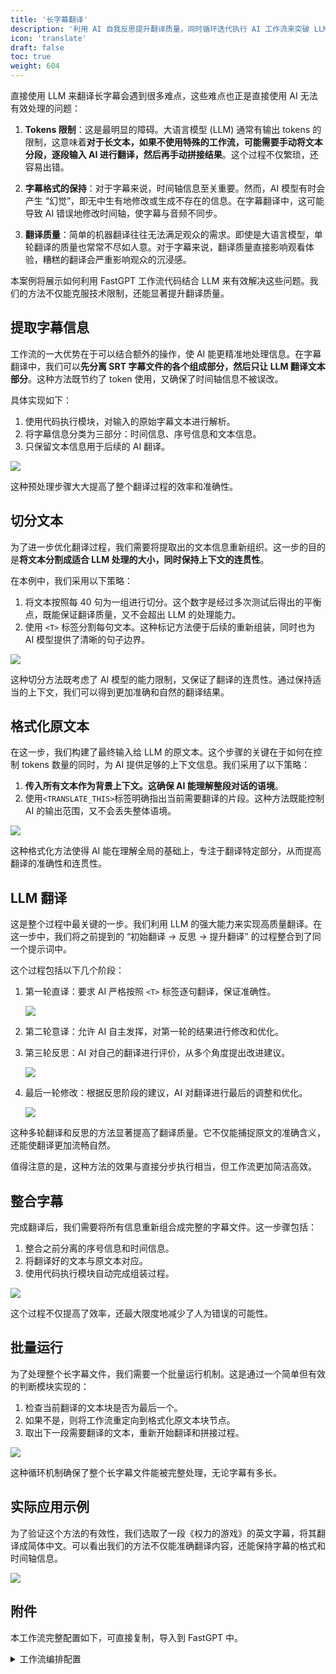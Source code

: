 ```yaml
---
title: '长字幕翻译'
description: '利用 AI 自我反思提升翻译质量，同时循环迭代执行 AI 工作流来突破 LLM tokens 限制，实现一个高效的长字幕翻译机器人。'
icon: 'translate'
draft: false
toc: true
weight: 604
---
```


直接使用 LLM 来翻译长字幕会遇到很多难点，这些难点也正是直接使用 AI 无法有效处理的问题：

1. **Tokens 限制**：这是最明显的障碍。大语言模型 (LLM) 通常有输出 tokens 的限制，这意味着**对于长文本，如果不使用特殊的工作流，可能需要手动将文本分段，逐段输入 AI 进行翻译，然后再手动拼接结果**。这个过程不仅繁琐，还容易出错。

2. **字幕格式的保持**：对于字幕来说，时间轴信息至关重要。然而，AI 模型有时会产生 “幻觉”，即无中生有地修改或生成不存在的信息。在字幕翻译中，这可能导致 AI 错误地修改时间轴，使字幕与音频不同步。

3. **翻译质量**：简单的机器翻译往往无法满足观众的需求。即使是大语言模型，单轮翻译的质量也常常不尽如人意。对于字幕来说，翻译质量直接影响观看体验，糟糕的翻译会严重影响观众的沉浸感。

本案例将展示如何利用 FastGPT 工作流代码结合 LLM 来有效解决这些问题。我们的方法不仅能克服技术限制，还能显著提升翻译质量。

## 提取字幕信息

工作流的一大优势在于可以结合额外的操作，使 AI 能更精准地处理信息。在字幕翻译中，我们可以**先分离 SRT 字幕文件的各个组成部分，然后只让 LLM 翻译文本部分**。这种方法既节约了 token 使用，又确保了时间轴信息不被误改。

具体实现如下：

1. 使用代码执行模块，对输入的原始字幕文本进行解析。
2. 将字幕信息分类为三部分：时间信息、序号信息和文本信息。
3. 只保留文本信息用于后续的 AI 翻译。

![](/imgs/extract-subtitle.png)

这种预处理步骤大大提高了整个翻译过程的效率和准确性。

## 切分文本

为了进一步优化翻译过程，我们需要将提取出的文本信息重新组织。这一步的目的是**将文本分割成适合 LLM 处理的大小，同时保持上下文的连贯性**。

在本例中，我们采用以下策略：

1. 将文本按照每 40 句为一组进行切分。这个数字是经过多次测试后得出的平衡点，既能保证翻译质量，又不会超出 LLM 的处理能力。
2. 使用 `<T>` 标签分割每句文本。这种标记方法便于后续的重新组装，同时也为 AI 模型提供了清晰的句子边界。

![](/imgs/cut-text.png)

这种切分方法既考虑了 AI 模型的能力限制，又保证了翻译的连贯性。通过保持适当的上下文，我们可以得到更加准确和自然的翻译结果。

## 格式化原文本

在这一步，我们构建了最终输入给 LLM 的原文本。这个步骤的关键在于如何在控制 tokens 数量的同时，为 AI 提供足够的上下文信息。我们采用了以下策略：

1. **传入所有文本作为背景上下文。这确保 AI 能理解整段对话的语境**。
2. 使用`<TRANSLATE_THIS>`标签明确指出当前需要翻译的片段。这种方法既能控制 AI 的输出范围，又不会丢失整体语境。

![](/imgs/format-original-text.png)

这种格式化方法使得 AI 能在理解全局的基础上，专注于翻译特定部分，从而提高翻译的准确性和连贯性。

## LLM 翻译

这是整个过程中最关键的一步。我们利用 LLM 的强大能力来实现高质量翻译。在这一步中，我们将之前提到的 “初始翻译 -> 反思 -> 提升翻译” 的过程整合到了同一个提示词中。

这个过程包括以下几个阶段：

1. 第一轮直译：要求 AI 严格按照 `<T>` 标签逐句翻译，保证准确性。

   ![](/imgs/ai-translate-1.png)

2. 第二轮意译：允许 AI 自主发挥，对第一轮的结果进行修改和优化。

3. 第三轮反思：AI 对自己的翻译进行评价，从多个角度提出改进建议。

   ![](/imgs/ai-translate-2.png)

4. 最后一轮修改：根据反思阶段的建议，AI 对翻译进行最后的调整和优化。

   ![](/imgs/ai-translate-3.png)

这种多轮翻译和反思的方法显著提高了翻译质量。它不仅能捕捉原文的准确含义，还能使翻译更加流畅自然。

值得注意的是，这种方法的效果与直接分步执行相当，但工作流更加简洁高效。

## 整合字幕

完成翻译后，我们需要将所有信息重新组合成完整的字幕文件。这一步骤包括：

1. 整合之前分离的序号信息和时间信息。
2. 将翻译好的文本与原文本对应。
3. 使用代码执行模块自动完成组装过程。

![](/imgs/combine-subtitle.png)

这个过程不仅提高了效率，还最大限度地减少了人为错误的可能性。

## 批量运行

为了处理整个长字幕文件，我们需要一个批量运行机制。这是通过一个简单但有效的判断模块实现的：

1. 检查当前翻译的文本块是否为最后一个。
2. 如果不是，则将工作流重定向到格式化原文本块节点。
3. 取出下一段需要翻译的文本，重新开始翻译和拼接过程。

![](/imgs/loop-execution.png)

这种循环机制确保了整个长字幕文件能被完整处理，无论字幕有多长。

## 实际应用示例

为了验证这个方法的有效性，我们选取了一段《权力的游戏》的英文字幕，将其翻译成简体中文。可以看出我们的方法不仅能准确翻译内容，还能保持字幕的格式和时间轴信息。

![](/imgs/gpt-translate-example.png)


## 附件

本工作流完整配置如下，可直接复制，导入到 FastGPT 中。
<details>
<summary>工作流编排配置</summary>

```json
{
  "nodes": [
    {
      "nodeId": "userGuide",
      "name": "系统配置",
      "intro": "可以配置应用的系统参数",
      "avatar": "core/workflow/template/systemConfig",
      "flowNodeType": "userGuide",
      "position": {
        "x": -1453.0815298642474,
        "y": 269.10239463914263
      },
      "version": "481",
      "inputs": [
        {
          "key": "welcomeText",
          "renderTypeList": [
            "hidden"
          ],
          "valueType": "string",
          "label": "core.app.Welcome Text",
          "value": ""
        },
        {
          "key": "variables",
          "renderTypeList": [
            "hidden"
          ],
          "valueType": "any",
          "label": "core.app.Chat Variable",
          "value": []
        },
        {
          "key": "questionGuide",
          "valueType": "boolean",
          "renderTypeList": [
            "hidden"
          ],
          "label": "core.app.Question Guide",
          "value": false
        },
        {
          "key": "tts",
          "renderTypeList": [
            "hidden"
          ],
          "valueType": "any",
          "label": "",
          "value": {
            "type": "web"
          }
        },
        {
          "key": "whisper",
          "renderTypeList": [
            "hidden"
          ],
          "valueType": "any",
          "label": "",
          "value": {
            "open": false,
            "autoSend": false,
            "autoTTSResponse": false
          }
        },
        {
          "key": "scheduleTrigger",
          "renderTypeList": [
            "hidden"
          ],
          "valueType": "any",
          "label": "",
          "value": null
        }
      ],
      "outputs": []
    },
    {
      "nodeId": "448745",
      "name": "流程开始",
      "intro": "",
      "avatar": "core/workflow/template/workflowStart",
      "flowNodeType": "workflowStart",
      "position": {
        "x": -1458.2511936623089,
        "y": 1218.2790943636066
      },
      "version": "481",
      "inputs": [
        {
          "key": "userChatInput",
          "renderTypeList": [
            "reference",
            "textarea"
          ],
          "valueType": "string",
          "label": "用户问题",
          "required": true,
          "toolDescription": "用户问题"
        }
      ],
      "outputs": [
        {
          "id": "userChatInput",
          "key": "userChatInput",
          "label": "core.module.input.label.user question",
          "type": "static",
          "valueType": "string"
        }
      ]
    },
    {
      "nodeId": "yjFO3YcM7KG2",
      "name": "LLM 翻译",
      "intro": "AI 大模型对话",
      "avatar": "core/workflow/template/aiChat",
      "flowNodeType": "chatNode",
      "showStatus": true,
      "position": {
        "x": 2569.420973631976,
        "y": 909.4127366971411
      },
      "version": "481",
      "inputs": [
        {
          "key": "model",
          "renderTypeList": [
            "settingLLMModel",
            "reference"
          ],
          "label": "core.module.input.label.aiModel",
          "valueType": "string",
          "selectedTypeIndex": 0,
          "value": "claude-3-5-sonnet-20240620"
        },
        {
          "key": "temperature",
          "renderTypeList": [
            "hidden"
          ],
          "label": "",
          "value": 3,
          "valueType": "number",
          "min": 0,
          "max": 10,
          "step": 1
        },
        {
          "key": "maxToken",
          "renderTypeList": [
            "hidden"
          ],
          "label": "",
          "value": 4000,
          "valueType": "number",
          "min": 100,
          "max": 4000,
          "step": 50
        },
        {
          "key": "isResponseAnswerText",
          "renderTypeList": [
            "hidden"
          ],
          "label": "",
          "value": false,
          "valueType": "boolean"
        },
        {
          "key": "quoteTemplate",
          "renderTypeList": [
            "hidden"
          ],
          "label": "",
          "valueType": "string"
        },
        {
          "key": "quotePrompt",
          "renderTypeList": [
            "hidden"
          ],
          "label": "",
          "valueType": "string"
        },
        {
          "key": "systemPrompt",
          "renderTypeList": [
            "textarea",
            "reference"
          ],
          "max": 3000,
          "valueType": "string",
          "label": "core.ai.Prompt",
          "description": "core.app.tip.chatNodeSystemPromptTip",
          "placeholder": "core.app.tip.chatNodeSystemPromptTip",
          "value": "# Role: 资深字幕翻译专家\n\n## Background:\n你是一位经验丰富的{{source_lang}}和{{target_lang}}字幕翻译专家,精通{{source_lang}}和{{target_lang}}互译,尤其擅长将{{source_lang}}字幕译成流畅易懂的{{target_lang}}字幕。你曾多次带领团队完成大型商业电影的字幕翻译项目,所翻译的字幕广受好评。\n\n## Attention:\n- 翻译过程中要始终坚持\"信、达、雅\"的原则,但\"达\"尤为重要\n- 翻译的字幕要符合{{target_lang}}的表达习惯,通俗易懂,连贯流畅\n- 避免使用过于文绉绉的表达和晦涩难懂的典故引用 \n- 诗词歌词等内容需按原文换行和节奏分行,不破坏原排列格式  \n- 翻译对象是字幕，请进入整段文本的语境中对需要翻译的文本段进行翻译\n- <T>是标识每一帧字幕的标签,请严格按照<T>对文本的分割逐帧翻译，每一帧字幕末尾不要加 \\n 回车标识，且第一帧字幕开头不需要加<T>标识\n\n## Constraints:\n- 必须严格遵循四轮翻译流程:直译、意译、反思、提升\n- 译文要忠实原文,准确无误,不能遗漏或曲解原意\n- 最终译文使用Markdown的代码块呈现,但是不用输出markdown这个单词\n- <T>是标识每一帧字幕的标签,请严格按照<T>对文本的分割逐帧翻译，每一帧字幕末尾不要加 \\n 回车标识，且第一帧字幕开头不需要加<T>标识\n\n## Goals:\n- 通过四轮翻译流程,将{{source_lang}}字幕译成高质量的{{target_lang}}字幕\n- 翻译的字幕要准确传达原字幕意思,语言表达力求浅显易懂,朗朗上口  \n\n## Workflow:\n1. 第一轮直译:严格按照<T>逐句翻译,不遗漏任何信息\n2. 第二轮意译:在直译的基础上用通俗流畅的{{target_lang}}意译原文,逐句翻译,保留<T>标识标签\n3. 第三轮反思:仔细审视译文,分点列出一份建设性的批评和有用的建议清单以改进翻译，对每一句话提出建议，从以下四个角度展开\n    (i) 准确性（纠正添加、误译、遗漏或未翻译的文本错误），\n    (ii) 流畅性（应用{{target_lang}}的语法、拼写和标点规则，并确保没有不必要的重复），\n    (iii) 风格（确保翻译反映源文本的风格并考虑其文化背景），\n    (iv) 术语（确保术语使用一致且反映源文本所在领域，注意确保使用{{target_lang}}中的等效习语）\n4. 第四轮提升:严格遵循第三轮提出的建议对翻译修改,定稿出一个简洁畅达、符合大众观影习惯的字幕译文,保留<T>标识标签\n\n## OutputFormat:\n- 每一轮前用【思考】说明该轮要点\n- 第一轮和第二轮翻译后用【翻译】呈现译文\n- 第三轮输出建议清单，分点列出，在每一点前用*xxx*标识这条建议对应的要点，如*风格*;建议前用【思考】说明该轮要点，建议后用【建议】呈现建议\n- 第四轮在\\`\\`\\`代码块中展示最终{{target_lang}}字幕文件内容，如\\`\\`\\`xxx\\`\\`\\`\n\n## Suggestions:\n- 直译时力求忠实原文,但注意控制每帧字幕的字数,必要时进行精简压缩\n- 意译时在准确表达原意的基础上,用最朴实无华的{{target_lang}}来表达\n- 反思环节重点关注译文是否符合{{target_lang}}表达习惯,是否通俗易懂,是否准确流畅,是否术语一致\n- 提升环节采用反思环节的建议对意译环节的翻译进行修改，适度采用一些口语化的表达、网络流行语等,增强字幕的亲和力\n- 注意<T>是很重要的标识标签，请确保标签能在正确位置输出"
        },
        {
          "key": "history",
          "renderTypeList": [
            "numberInput",
            "reference"
          ],
          "valueType": "chatHistory",
          "label": "core.module.input.label.chat history",
          "description": "最多携带多少轮对话记录",
          "required": true,
          "min": 0,
          "max": 50,
          "value": 6
        },
        {
          "key": "userChatInput",
          "renderTypeList": [
            "reference",
            "textarea"
          ],
          "valueType": "string",
          "label": "用户问题",
          "required": true,
          "toolDescription": "用户问题",
          "value": [
            "bxz97Vg4Omux",
            "system_text"
          ]
        },
        {
          "key": "quoteQA",
          "renderTypeList": [
            "settingDatasetQuotePrompt"
          ],
          "label": "",
          "debugLabel": "知识库引用",
          "description": "",
          "valueType": "datasetQuote"
        }
      ],
      "outputs": [
        {
          "id": "history",
          "key": "history",
          "required": true,
          "label": "core.module.output.label.New context",
          "description": "core.module.output.description.New context",
          "valueType": "chatHistory",
          "type": "static"
        },
        {
          "id": "answerText",
          "key": "answerText",
          "required": true,
          "label": "core.module.output.label.Ai response content",
          "description": "core.module.output.description.Ai response content",
          "valueType": "string",
          "type": "static"
        }
      ]
    },
    {
      "nodeId": "bxz97Vg4Omux",
      "name": "LLM 翻译提示词",
      "intro": "可对固定或传入的文本进行加工后输出，非字符串类型数据最终会转成字符串类型。",
      "avatar": "core/workflow/template/textConcat",
      "flowNodeType": "textEditor",
      "position": {
        "x": 1893.11421220213,
        "y": 1065.1299598362698
      },
      "version": "486",
      "inputs": [
        {
          "key": "system_addInputParam",
          "renderTypeList": [
            "addInputParam"
          ],
          "valueType": "dynamic",
          "label": "",
          "required": false,
          "description": "可以引用其他节点的输出，作为文本拼接的变量，通过 {{字段名}} 来引用变量",
          "customInputConfig": {
            "selectValueTypeList": [
              "string",
              "number",
              "boolean",
              "object",
              "arrayString",
              "arrayNumber",
              "arrayBoolean",
              "arrayObject",
              "any",
              "chatHistory",
              "datasetQuote",
              "dynamic",
              "selectApp",
              "selectDataset"
            ],
            "showDescription": false,
            "showDefaultValue": false
          }
        },
        {
          "key": "system_textareaInput",
          "renderTypeList": [
            "textarea"
          ],
          "valueType": "string",
          "required": true,
          "label": "拼接文本",
          "placeholder": "可通过 {{字段名}} 来引用变量",
          "value": "你的任务是将文本从{{source_lang}}翻译成{{target_lang}}\n\n源文本如下,由XML标签<SOURCE_TEXT>和</SOURCE_TEXT>分隔:\n\n<SOURCE_TEXT>\n\n{{tagged_text}}\n\n</SOURCE_TEXT>\n\n仅翻译源文本中由<TRANSLATE_THIS>和</TRANSLATE_THIS>分隔的部分,将其余的源文本作为上下文\n\n重申一下,你应该只翻译文本的这一部分,这里再次显示在<TRANSLATE_THIS>和</TRANSLATE_THIS>之间:\n\n<TRANSLATE_THIS>\n\n{{chunk_to_translate}}\n\n</TRANSLATE_THIS>"
        },
        {
          "renderTypeList": [
            "reference"
          ],
          "valueType": "string",
          "canEdit": true,
          "key": "tagged_text",
          "label": "tagged_text",
          "customInputConfig": {
            "selectValueTypeList": [
              "string",
              "number",
              "boolean",
              "object",
              "arrayString",
              "arrayNumber",
              "arrayBoolean",
              "arrayObject",
              "any",
              "chatHistory",
              "datasetQuote",
              "dynamic",
              "selectApp",
              "selectDataset"
            ],
            "showDescription": false,
            "showDefaultValue": false
          },
          "required": true,
          "value": [
            "quYZgsW32ApA",
            "xhXu6sdEWBnF"
          ]
        },
        {
          "renderTypeList": [
            "reference"
          ],
          "valueType": "string",
          "canEdit": true,
          "key": "chunk_to_translate",
          "label": "chunk_to_translate",
          "customInputConfig": {
            "selectValueTypeList": [
              "string",
              "number",
              "boolean",
              "object",
              "arrayString",
              "arrayNumber",
              "arrayBoolean",
              "arrayObject",
              "any",
              "chatHistory",
              "datasetQuote",
              "dynamic",
              "selectApp",
              "selectDataset"
            ],
            "showDescription": false,
            "showDefaultValue": false
          },
          "required": true,
          "value": [
            "quYZgsW32ApA",
            "eCp73lztAEGK"
          ]
        }
      ],
      "outputs": [
        {
          "id": "system_text",
          "key": "system_text",
          "label": "拼接结果",
          "type": "static",
          "valueType": "string"
        }
      ]
    },
    {
      "nodeId": "w4heEpNflz59",
      "name": "判断是否执行结束",
      "intro": "根据一定的条件，执行不同的分支。",
      "avatar": "core/workflow/template/ifelse",
      "flowNodeType": "ifElseNode",
      "showStatus": true,
      "position": {
        "x": 5625.495682697096,
        "y": 1199.9313115831496
      },
      "version": "481",
      "inputs": [
        {
          "key": "ifElseList",
          "renderTypeList": [
            "hidden"
          ],
          "valueType": "any",
          "label": "",
          "value": [
            {
              "condition": "AND",
              "list": [
                {
                  "variable": [
                    "a2lqxASWi1vb",
                    "nmBmGaARbKkl"
                  ],
                  "condition": "equalTo",
                  "value": "true"
                }
              ]
            }
          ]
        }
      ],
      "outputs": [
        {
          "id": "ifElseResult",
          "key": "ifElseResult",
          "label": "判断结果",
          "valueType": "string",
          "type": "static"
        }
      ]
    },
    {
      "nodeId": "a2lqxASWi1vb",
      "name": "判断是否执行结束",
      "intro": "执行一段简单的脚本代码，通常用于进行复杂的数据处理。",
      "avatar": "core/workflow/template/codeRun",
      "flowNodeType": "code",
      "showStatus": true,
      "position": {
        "x": 5099.256084679105,
        "y": 1102.1518590433243
      },
      "version": "482",
      "inputs": [
        {
          "key": "system_addInputParam",
          "renderTypeList": [
            "addInputParam"
          ],
          "valueType": "dynamic",
          "label": "",
          "required": false,
          "description": "这些变量会作为代码的运行的输入参数",
          "customInputConfig": {
            "selectValueTypeList": [
              "string",
              "number",
              "boolean",
              "object",
              "arrayString",
              "arrayNumber",
              "arrayBoolean",
              "arrayObject",
              "any",
              "chatHistory",
              "datasetQuote",
              "dynamic",
              "selectApp",
              "selectDataset"
            ],
            "showDescription": false,
            "showDefaultValue": true
          }
        },
        {
          "key": "codeType",
          "renderTypeList": [
            "hidden"
          ],
          "label": "",
          "value": "js"
        },
        {
          "key": "code",
          "renderTypeList": [
            "custom"
          ],
          "label": "",
          "value": "function main({chunks, currentChunk}){\n    const findIndex = chunks.findIndex((item) => item === currentChunk)\n\n    return {\n        isEnd: chunks.length-1 === findIndex,\n        i: findIndex + 1,\n    }\n}"
        },
        {
          "renderTypeList": [
            "reference"
          ],
          "valueType": "arrayString",
          "canEdit": true,
          "key": "chunks",
          "label": "chunks",
          "customInputConfig": {
            "selectValueTypeList": [
              "string",
              "number",
              "boolean",
              "object",
              "arrayString",
              "arrayNumber",
              "arrayBoolean",
              "arrayObject",
              "any",
              "chatHistory",
              "datasetQuote",
              "dynamic",
              "selectApp",
              "selectDataset"
            ],
            "showDescription": false,
            "showDefaultValue": true
          },
          "required": true,
          "value": [
            "y3WEYOQ09CGC",
            "qLUQfhG0ILRX"
          ]
        },
        {
          "renderTypeList": [
            "reference"
          ],
          "valueType": "string",
          "canEdit": true,
          "key": "currentChunk",
          "label": "currentChunk",
          "customInputConfig": {
            "selectValueTypeList": [
              "string",
              "number",
              "boolean",
              "object",
              "arrayString",
              "arrayNumber",
              "arrayBoolean",
              "arrayObject",
              "any",
              "chatHistory",
              "datasetQuote",
              "dynamic",
              "selectApp",
              "selectDataset"
            ],
            "showDescription": false,
            "showDefaultValue": true
          },
          "required": true,
          "value": [
            "quYZgsW32ApA",
            "eCp73lztAEGK"
          ]
        }
      ],
      "outputs": [
        {
          "id": "system_rawResponse",
          "key": "system_rawResponse",
          "label": "完整响应数据",
          "valueType": "object",
          "type": "static"
        },
        {
          "id": "error",
          "key": "error",
          "label": "运行错误",
          "description": "代码运行错误信息，成功时返回空",
          "valueType": "object",
          "type": "static"
        },
        {
          "id": "system_addOutputParam",
          "key": "system_addOutputParam",
          "type": "dynamic",
          "valueType": "dynamic",
          "label": "",
          "customFieldConfig": {
            "selectValueTypeList": [
              "string",
              "number",
              "boolean",
              "object",
              "arrayString",
              "arrayNumber",
              "arrayBoolean",
              "arrayObject",
              "any",
              "chatHistory",
              "datasetQuote",
              "dynamic",
              "selectApp",
              "selectDataset"
            ],
            "showDescription": false,
            "showDefaultValue": false
          },
          "description": "将代码中 return 的对象作为输出，传递给后续的节点。变量名需要对应 return 的 key"
        },
        {
          "id": "nmBmGaARbKkl",
          "valueType": "boolean",
          "type": "dynamic",
          "key": "isEnd",
          "label": "isEnd"
        },
        {
          "id": "nqB98uKpq6Ig",
          "valueType": "number",
          "type": "dynamic",
          "key": "i",
          "label": "i"
        }
      ]
    },
    {
      "nodeId": "quYZgsW32ApA",
      "name": "格式化源文本块",
      "intro": "执行一段简单的脚本代码，通常用于进行复杂的数据处理。",
      "avatar": "core/workflow/template/codeRun",
      "flowNodeType": "code",
      "showStatus": true,
      "position": {
        "x": 1251.2839737092052,
        "y": 991.619268503857
      },
      "version": "482",
      "inputs": [
        {
          "key": "system_addInputParam",
          "renderTypeList": [
            "addInputParam"
          ],
          "valueType": "dynamic",
          "label": "",
          "required": false,
          "description": "这些变量会作为代码的运行的输入参数",
          "customInputConfig": {
            "selectValueTypeList": [
              "string",
              "number",
              "boolean",
              "object",
              "arrayString",
              "arrayNumber",
              "arrayBoolean",
              "arrayObject",
              "any",
              "chatHistory",
              "datasetQuote",
              "dynamic",
              "selectApp",
              "selectDataset"
            ],
            "showDescription": false,
            "showDefaultValue": true
          }
        },
        {
          "key": "codeType",
          "renderTypeList": [
            "hidden"
          ],
          "label": "",
          "value": "js"
        },
        {
          "key": "code",
          "renderTypeList": [
            "custom"
          ],
          "label": "",
          "value": "function main({source_text_chunks, i=0}){\n    let before = source_text_chunks.slice(0, i).join(\"\");\n    let current = \" <TRANSLATE_THIS>\" + source_text_chunks[i] + \"</TRANSLATE_THIS>\";\n    let after = source_text_chunks.slice(i + 1).join(\"\");\n    let tagged_text = before + current + after;\n\n    return {\n        tagged_text,\n        chunk_to_translate: source_text_chunks[i],\n    }\n}"
        },
        {
          "renderTypeList": [
            "reference"
          ],
          "valueType": "number",
          "canEdit": true,
          "key": "i",
          "label": "i",
          "customInputConfig": {
            "selectValueTypeList": [
              "string",
              "number",
              "boolean",
              "object",
              "arrayString",
              "arrayNumber",
              "arrayBoolean",
              "arrayObject",
              "any",
              "chatHistory",
              "datasetQuote",
              "dynamic",
              "selectApp",
              "selectDataset"
            ],
            "showDescription": false,
            "showDefaultValue": true
          },
          "required": true,
          "value": [
            "a2lqxASWi1vb",
            "nqB98uKpq6Ig"
          ]
        },
        {
          "renderTypeList": [
            "reference"
          ],
          "valueType": "arrayString",
          "canEdit": true,
          "key": "source_text_chunks",
          "label": "source_text_chunks",
          "customInputConfig": {
            "selectValueTypeList": [
              "string",
              "number",
              "boolean",
              "object",
              "arrayString",
              "arrayNumber",
              "arrayBoolean",
              "arrayObject",
              "any",
              "chatHistory",
              "datasetQuote",
              "dynamic",
              "selectApp",
              "selectDataset"
            ],
            "showDescription": false,
            "showDefaultValue": true
          },
          "required": true,
          "value": [
            "y3WEYOQ09CGC",
            "qLUQfhG0ILRX"
          ]
        }
      ],
      "outputs": [
        {
          "id": "system_rawResponse",
          "key": "system_rawResponse",
          "label": "完整响应数据",
          "valueType": "object",
          "type": "static"
        },
        {
          "id": "error",
          "key": "error",
          "label": "运行错误",
          "description": "代码运行错误信息，成功时返回空",
          "valueType": "object",
          "type": "static"
        },
        {
          "id": "system_addOutputParam",
          "key": "system_addOutputParam",
          "type": "dynamic",
          "valueType": "dynamic",
          "label": "",
          "customFieldConfig": {
            "selectValueTypeList": [
              "string",
              "number",
              "boolean",
              "object",
              "arrayString",
              "arrayNumber",
              "arrayBoolean",
              "arrayObject",
              "any",
              "chatHistory",
              "datasetQuote",
              "dynamic",
              "selectApp",
              "selectDataset"
            ],
            "showDescription": false,
            "showDefaultValue": false
          },
          "description": "将代码中 return 的对象作为输出，传递给后续的节点。变量名需要对应 return 的 key"
        },
        {
          "id": "xhXu6sdEWBnF",
          "valueType": "string",
          "type": "dynamic",
          "key": "tagged_text",
          "label": "tagged_text"
        },
        {
          "id": "eCp73lztAEGK",
          "valueType": "string",
          "type": "dynamic",
          "key": "chunk_to_translate",
          "label": "chunk_to_translate"
        }
      ]
    },
    {
      "nodeId": "izsNX8FXGD1t",
      "name": "指定回复",
      "intro": "该模块可以直接回复一段指定的内容。常用于引导、提示。非字符串内容传入时，会转成字符串进行输出。",
      "avatar": "core/workflow/template/reply",
      "flowNodeType": "answerNode",
      "position": {
        "x": 6399.439691374053,
        "y": 1204.4024103331792
      },
      "version": "481",
      "inputs": [
        {
          "key": "text",
          "renderTypeList": [
            "textarea",
            "reference"
          ],
          "valueType": "any",
          "required": true,
          "label": "core.module.input.label.Response content",
          "description": "core.module.input.description.Response content",
          "placeholder": "core.module.input.description.Response content",
          "value": "\n\n*** 字幕反思翻译完成！***"
        }
      ],
      "outputs": []
    },
    {
      "nodeId": "vlNHndpNuFXB",
      "name": "取出 LLM 翻译第四轮文本",
      "intro": "执行一段简单的脚本代码，通常用于进行复杂的数据处理。",
      "avatar": "core/workflow/template/codeRun",
      "flowNodeType": "code",
      "showStatus": true,
      "position": {
        "x": 3284.6375352131763,
        "y": 950.1100995985583
      },
      "version": "482",
      "inputs": [
        {
          "key": "system_addInputParam",
          "renderTypeList": [
            "addInputParam"
          ],
          "valueType": "dynamic",
          "label": "",
          "required": false,
          "description": "这些变量会作为代码的运行的输入参数",
          "editField": {
            "key": true,
            "valueType": true
          },
          "customInputConfig": {
            "selectValueTypeList": [
              "string",
              "number",
              "boolean",
              "object",
              "arrayString",
              "arrayNumber",
              "arrayBoolean",
              "arrayObject",
              "any",
              "chatHistory",
              "datasetQuote",
              "dynamic",
              "selectApp",
              "selectDataset"
            ],
            "showDescription": false,
            "showDefaultValue": true
          }
        },
        {
          "key": "codeType",
          "renderTypeList": [
            "hidden"
          ],
          "label": "",
          "value": "js"
        },
        {
          "key": "code",
          "renderTypeList": [
            "custom"
          ],
          "label": "",
          "value": "function main({data1}){\n    const result = data1.split(\"```\").filter(item => !!item.trim())\n\n    if(result[result.length-1]) {\n        return {\n            result: result[result.length-1].trim() \n        }\n    }\n\n    return {\n        result: '未截取到翻译内容'\n    }\n}"
        },
        {
          "key": "data1",
          "valueType": "string",
          "label": "data1",
          "renderTypeList": [
            "reference"
          ],
          "description": "",
          "canEdit": true,
          "editField": {
            "key": true,
            "valueType": true
          },
          "value": [
            "yjFO3YcM7KG2",
            "answerText"
          ],
          "customInputConfig": {
            "selectValueTypeList": [
              "string",
              "number",
              "boolean",
              "object",
              "arrayString",
              "arrayNumber",
              "arrayBoolean",
              "arrayObject",
              "any",
              "chatHistory",
              "datasetQuote",
              "dynamic",
              "selectApp",
              "selectDataset"
            ],
            "showDescription": false,
            "showDefaultValue": true
          }
        }
      ],
      "outputs": [
        {
          "id": "system_rawResponse",
          "key": "system_rawResponse",
          "label": "完整响应数据",
          "valueType": "object",
          "type": "static"
        },
        {
          "id": "error",
          "key": "error",
          "label": "运行错误",
          "description": "代码运行错误信息，成功时返回空",
          "valueType": "object",
          "type": "static"
        },
        {
          "id": "system_addOutputParam",
          "key": "system_addOutputParam",
          "type": "dynamic",
          "valueType": "dynamic",
          "label": "",
          "customFieldConfig": {
            "selectValueTypeList": [
              "string",
              "number",
              "boolean",
              "object",
              "arrayString",
              "arrayNumber",
              "arrayBoolean",
              "arrayObject",
              "any",
              "chatHistory",
              "datasetQuote",
              "dynamic",
              "selectApp",
              "selectDataset"
            ],
            "showDescription": false,
            "showDefaultValue": false
          },
          "description": "将代码中 return 的对象作为输出，传递给后续的节点。变量名需要对应 return 的 key"
        },
        {
          "id": "qLUQfhG0ILRX",
          "type": "dynamic",
          "key": "result",
          "valueType": "string",
          "label": "result"
        },
        {
          "id": "gR0mkQpJ4Og8",
          "type": "dynamic",
          "key": "data2",
          "valueType": "string",
          "label": "data2"
        }
      ]
    },
    {
      "nodeId": "qlt9KJbbS9yJ",
      "name": "判断源语言和目标语言是否相同",
      "intro": "根据一定的条件，执行不同的分支。",
      "avatar": "core/workflow/template/ifelse",
      "flowNodeType": "ifElseNode",
      "showStatus": true,
      "position": {
        "x": -648.2730659546055,
        "y": 1295.3336516652123
      },
      "version": "481",
      "inputs": [
        {
          "key": "ifElseList",
          "renderTypeList": [
            "hidden"
          ],
          "valueType": "any",
          "label": "",
          "value": [
            {
              "condition": "AND",
              "list": [
                {
                  "variable": [
                    "frjbsrlnJJsR",
                    "qLUQfhG0ILRX"
                  ],
                  "condition": "equalTo",
                  "value": "false"
                }
              ]
            }
          ]
        }
      ],
      "outputs": [
        {
          "id": "ifElseResult",
          "key": "ifElseResult",
          "label": "判断结果",
          "valueType": "string",
          "type": "static"
        }
      ]
    },
    {
      "nodeId": "frjbsrlnJJsR",
      "name": "判断源语言和目标语言是否相同",
      "intro": "执行一段简单的脚本代码，通常用于进行复杂的数据处理。",
      "avatar": "core/workflow/template/codeRun",
      "flowNodeType": "code",
      "showStatus": true,
      "position": {
        "x": -1142.9562352499165,
        "y": 1031.4486788585432
      },
      "version": "482",
      "inputs": [
        {
          "key": "system_addInputParam",
          "renderTypeList": [
            "addInputParam"
          ],
          "valueType": "dynamic",
          "label": "",
          "required": false,
          "description": "这些变量会作为代码的运行的输入参数",
          "customInputConfig": {
            "selectValueTypeList": [
              "string",
              "number",
              "boolean",
              "object",
              "arrayString",
              "arrayNumber",
              "arrayBoolean",
              "arrayObject",
              "any",
              "chatHistory",
              "datasetQuote",
              "dynamic",
              "selectApp",
              "selectDataset"
            ],
            "showDescription": false,
            "showDefaultValue": true
          }
        },
        {
          "key": "codeType",
          "renderTypeList": [
            "hidden"
          ],
          "label": "",
          "value": "js"
        },
        {
          "key": "code",
          "renderTypeList": [
            "custom"
          ],
          "label": "",
          "value": "function main({source_lang, target_lang}){\n    \n    return {\n        result: source_lang === target_lang\n    }\n}"
        },
        {
          "renderTypeList": [
            "reference"
          ],
          "valueType": "string",
          "canEdit": true,
          "key": "source_lang",
          "label": "source_lang",
          "customInputConfig": {
            "selectValueTypeList": [
              "string",
              "number",
              "boolean",
              "object",
              "arrayString",
              "arrayNumber",
              "arrayBoolean",
              "arrayObject",
              "any",
              "chatHistory",
              "datasetQuote",
              "dynamic",
              "selectApp",
              "selectDataset"
            ],
            "showDescription": false,
            "showDefaultValue": true
          },
          "required": true,
          "value": [
            "VARIABLE_NODE_ID",
            "source_lang"
          ]
        },
        {
          "renderTypeList": [
            "reference"
          ],
          "valueType": "string",
          "canEdit": true,
          "key": "target_lang",
          "label": "target_lang",
          "customInputConfig": {
            "selectValueTypeList": [
              "string",
              "number",
              "boolean",
              "object",
              "arrayString",
              "arrayNumber",
              "arrayBoolean",
              "arrayObject",
              "any",
              "chatHistory",
              "datasetQuote",
              "dynamic",
              "selectApp",
              "selectDataset"
            ],
            "showDescription": false,
            "showDefaultValue": true
          },
          "required": true,
          "value": [
            "VARIABLE_NODE_ID",
            "target_lang"
          ]
        }
      ],
      "outputs": [
        {
          "id": "system_rawResponse",
          "key": "system_rawResponse",
          "label": "完整响应数据",
          "valueType": "object",
          "type": "static"
        },
        {
          "id": "error",
          "key": "error",
          "label": "运行错误",
          "description": "代码运行错误信息，成功时返回空",
          "valueType": "object",
          "type": "static"
        },
        {
          "id": "system_addOutputParam",
          "key": "system_addOutputParam",
          "type": "dynamic",
          "valueType": "dynamic",
          "label": "",
          "customFieldConfig": {
            "selectValueTypeList": [
              "string",
              "number",
              "boolean",
              "object",
              "arrayString",
              "arrayNumber",
              "arrayBoolean",
              "arrayObject",
              "any",
              "chatHistory",
              "datasetQuote",
              "dynamic",
              "selectApp",
              "selectDataset"
            ],
            "showDescription": false,
            "showDefaultValue": false
          },
          "description": "将代码中 return 的对象作为输出，传递给后续的节点。变量名需要对应 return 的 key"
        },
        {
          "id": "qLUQfhG0ILRX",
          "type": "dynamic",
          "key": "result",
          "valueType": "boolean",
          "label": "result"
        }
      ]
    },
    {
      "nodeId": "dFxrGZS3Wmnz",
      "name": "提示源语言与目标语言相同",
      "intro": "该模块可以直接回复一段指定的内容。常用于引导、提示。非字符串内容传入时，会转成字符串进行输出。",
      "avatar": "core/workflow/template/reply",
      "flowNodeType": "answerNode",
      "position": {
        "x": -554.7555863373991,
        "y": 1727.175384457058
      },
      "version": "481",
      "inputs": [
        {
          "key": "text",
          "renderTypeList": [
            "textarea",
            "reference"
          ],
          "valueType": "any",
          "required": true,
          "label": "core.module.input.label.Response content",
          "description": "core.module.input.description.Response content",
          "placeholder": "core.module.input.description.Response content",
          "selectedTypeIndex": 0,
          "value": "{{source_lang}} 无需再次翻译为 {{target_lang}} ~"
        }
      ],
      "outputs": []
    },
    {
      "nodeId": "tqzmK5oPR9BA",
      "name": "输出翻译",
      "intro": "该模块可以直接回复一段指定的内容。常用于引导、提示。非字符串内容传入时，会转成字符串进行输出。",
      "avatar": "core/workflow/template/reply",
      "flowNodeType": "answerNode",
      "position": {
        "x": 4378.294585712487,
        "y": 1268.975092230105
      },
      "version": "481",
      "inputs": [
        {
          "key": "text",
          "renderTypeList": [
            "textarea",
            "reference"
          ],
          "valueType": "any",
          "required": true,
          "label": "core.module.input.label.Response content",
          "description": "core.module.input.description.Response content",
          "placeholder": "core.module.input.description.Response content",
          "selectedTypeIndex": 1,
          "value": [
            "ppPP6o7YYSTJ",
            "dYalXmYJ60bj"
          ]
        }
      ],
      "outputs": []
    },
    {
      "nodeId": "kbr342XlxSZR",
      "name": "提取字幕信息",
      "intro": "执行一段简单的脚本代码，通常用于进行复杂的数据处理。",
      "avatar": "core/workflow/template/codeRun",
      "flowNodeType": "code",
      "showStatus": true,
      "position": {
        "x": 185.35869756392378,
        "y": 1004.6884026918935
      },
      "version": "482",
      "inputs": [
        {
          "key": "system_addInputParam",
          "renderTypeList": [
            "addInputParam"
          ],
          "valueType": "dynamic",
          "label": "",
          "required": false,
          "description": "这些变量会作为代码的运行的输入参数",
          "customInputConfig": {
            "selectValueTypeList": [
              "string",
              "number",
              "boolean",
              "object",
              "arrayString",
              "arrayNumber",
              "arrayBoolean",
              "arrayObject",
              "any",
              "chatHistory",
              "datasetQuote",
              "dynamic",
              "selectApp",
              "selectDataset"
            ],
            "showDescription": false,
            "showDefaultValue": true
          }
        },
        {
          "key": "codeType",
          "renderTypeList": [
            "hidden"
          ],
          "label": "",
          "value": "js"
        },
        {
          "key": "code",
          "renderTypeList": [
            "custom"
          ],
          "label": "",
          "value": "function main({text}){\n  const lines = text.split('\\n');\n  const timePattern = /\\d{2}:\\d{2}:\\d{2},\\d{3} --> \\d{2}:\\d{2}:\\d{2},\\d{3}/;\n  const numberInfo = [];\n  const timeInfo = [];\n  const textInfo = [];\n  let currentText = [];\n\n  // 提取序号、时间戳和文本信息\n  lines.forEach(line => {\n    if (/^\\d+$/.test(line.trim())) {\n      numberInfo.push(line.trim());\n    } else if (timePattern.test(line)) {\n      timeInfo.push(line);\n      if (currentText.length > 0) {\n        textInfo.push(currentText.join(' '));\n        currentText = [];\n      }\n    } else if (line.trim() === '') {\n      // Skip empty lines\n    } else {\n      currentText.push(line.trim());\n    }\n  });\n\n  if (currentText.length > 0) {\n    textInfo.push(currentText.join(' '));\n  }\n\n  return { numberInfo, timeInfo, textInfo };\n}"
        },
        {
          "renderTypeList": [
            "reference"
          ],
          "valueType": "string",
          "canEdit": true,
          "key": "text",
          "label": "text",
          "customInputConfig": {
            "selectValueTypeList": [
              "string",
              "number",
              "boolean",
              "object",
              "arrayString",
              "arrayNumber",
              "arrayBoolean",
              "arrayObject",
              "any",
              "chatHistory",
              "datasetQuote",
              "dynamic",
              "selectApp",
              "selectDataset"
            ],
            "showDescription": false,
            "showDefaultValue": true
          },
          "required": true,
          "value": [
            "448745",
            "userChatInput"
          ]
        }
      ],
      "outputs": [
        {
          "id": "system_rawResponse",
          "key": "system_rawResponse",
          "label": "完整响应数据",
          "valueType": "object",
          "type": "static"
        },
        {
          "id": "error",
          "key": "error",
          "label": "运行错误",
          "description": "代码运行错误信息，成功时返回空",
          "valueType": "object",
          "type": "static"
        },
        {
          "id": "system_addOutputParam",
          "key": "system_addOutputParam",
          "type": "dynamic",
          "valueType": "dynamic",
          "label": "",
          "customFieldConfig": {
            "selectValueTypeList": [
              "string",
              "number",
              "boolean",
              "object",
              "arrayString",
              "arrayNumber",
              "arrayBoolean",
              "arrayObject",
              "any",
              "chatHistory",
              "datasetQuote",
              "dynamic",
              "selectApp",
              "selectDataset"
            ],
            "showDescription": false,
            "showDefaultValue": false
          },
          "description": "将代码中 return 的对象作为输出，传递给后续的节点。变量名需要对应 return 的 key"
        },
        {
          "id": "h3qVuGhV9HNm",
          "valueType": "arrayString",
          "type": "dynamic",
          "key": "timeInfo",
          "label": "timeInfo"
        },
        {
          "id": "zGYRMNA9xGuI",
          "valueType": "arrayString",
          "type": "dynamic",
          "key": "textInfo",
          "label": "textInfo"
        },
        {
          "id": "dhzTt6Riz8Dp",
          "valueType": "arrayString",
          "type": "dynamic",
          "key": "numberInfo",
          "label": "numberInfo"
        }
      ]
    },
    {
      "nodeId": "ppPP6o7YYSTJ",
      "name": "格式化字幕文件",
      "intro": "执行一段简单的脚本代码，通常用于进行复杂的数据处理。",
      "avatar": "core/workflow/template/codeRun",
      "flowNodeType": "code",
      "showStatus": true,
      "position": {
        "x": 3825.553384884565,
        "y": 956.4575651844932
      },
      "version": "482",
      "inputs": [
        {
          "key": "system_addInputParam",
          "renderTypeList": [
            "addInputParam"
          ],
          "valueType": "dynamic",
          "label": "",
          "required": false,
          "description": "这些变量会作为代码的运行的输入参数",
          "customInputConfig": {
            "selectValueTypeList": [
              "string",
              "number",
              "boolean",
              "object",
              "arrayString",
              "arrayNumber",
              "arrayBoolean",
              "arrayObject",
              "any",
              "chatHistory",
              "datasetQuote",
              "dynamic",
              "selectApp",
              "selectDataset"
            ],
            "showDescription": false,
            "showDefaultValue": true
          }
        },
        {
          "key": "codeType",
          "renderTypeList": [
            "hidden"
          ],
          "label": "",
          "value": "js"
        },
        {
          "key": "code",
          "renderTypeList": [
            "custom"
          ],
          "label": "",
          "value": "function main({combinedText, transedText, timeInfo, currentIndex=0,numberInfo}){\n  const textLines = combinedText.split('<T>');\n  const resultLines = transedText.split('<T>');\n  const combinedLines = [];\n\n  resultLines.forEach((line, index) => {\n    combinedLines.push(numberInfo[currentIndex+index]);\n    combinedLines.push(timeInfo[currentIndex+index]);\n    combinedLines.push(line)\n    combinedLines.push(textLines[index]);\n    combinedLines.push('');\n  });\n\n  const srtContent = combinedLines.join('\\n');\n  \n\n    return {\n        srtContent,\n        currentIndex: currentIndex+textLines.length\n    }\n}"
        },
        {
          "renderTypeList": [
            "reference"
          ],
          "valueType": "string",
          "canEdit": true,
          "key": "combinedText",
          "label": "combinedText",
          "customInputConfig": {
            "selectValueTypeList": [
              "string",
              "number",
              "boolean",
              "object",
              "arrayString",
              "arrayNumber",
              "arrayBoolean",
              "arrayObject",
              "any",
              "chatHistory",
              "datasetQuote",
              "dynamic",
              "selectApp",
              "selectDataset"
            ],
            "showDescription": false,
            "showDefaultValue": true
          },
          "required": true,
          "value": [
            "quYZgsW32ApA",
            "eCp73lztAEGK"
          ]
        },
        {
          "renderTypeList": [
            "reference"
          ],
          "valueType": "string",
          "canEdit": true,
          "key": "transedText",
          "label": "transedText",
          "customInputConfig": {
            "selectValueTypeList": [
              "string",
              "number",
              "boolean",
              "object",
              "arrayString",
              "arrayNumber",
              "arrayBoolean",
              "arrayObject",
              "any",
              "chatHistory",
              "datasetQuote",
              "dynamic",
              "selectApp",
              "selectDataset"
            ],
            "showDescription": false,
            "showDefaultValue": true
          },
          "required": true,
          "value": [
            "vlNHndpNuFXB",
            "qLUQfhG0ILRX"
          ]
        },
        {
          "renderTypeList": [
            "reference"
          ],
          "valueType": "arrayString",
          "canEdit": true,
          "key": "timeInfo",
          "label": "timeInfo",
          "customInputConfig": {
            "selectValueTypeList": [
              "string",
              "number",
              "boolean",
              "object",
              "arrayString",
              "arrayNumber",
              "arrayBoolean",
              "arrayObject",
              "any",
              "chatHistory",
              "datasetQuote",
              "dynamic",
              "selectApp",
              "selectDataset"
            ],
            "showDescription": false,
            "showDefaultValue": true
          },
          "required": true,
          "value": [
            "kbr342XlxSZR",
            "h3qVuGhV9HNm"
          ]
        },
        {
          "renderTypeList": [
            "reference"
          ],
          "valueType": "number",
          "canEdit": true,
          "key": "currentIndex",
          "label": "currentIndex",
          "customInputConfig": {
            "selectValueTypeList": [
              "string",
              "number",
              "boolean",
              "object",
              "arrayString",
              "arrayNumber",
              "arrayBoolean",
              "arrayObject",
              "any",
              "chatHistory",
              "datasetQuote",
              "dynamic",
              "selectApp",
              "selectDataset"
            ],
            "showDescription": false,
            "showDefaultValue": true
          },
          "required": true,
          "value": [
            "ppPP6o7YYSTJ",
            "u6eqeC0pEPe0"
          ]
        },
        {
          "renderTypeList": [
            "reference"
          ],
          "valueType": "arrayString",
          "canEdit": true,
          "key": "numberInfo",
          "label": "numberInfo",
          "customInputConfig": {
            "selectValueTypeList": [
              "string",
              "number",
              "boolean",
              "object",
              "arrayString",
              "arrayNumber",
              "arrayBoolean",
              "arrayObject",
              "any",
              "chatHistory",
              "datasetQuote",
              "dynamic",
              "selectApp",
              "selectDataset"
            ],
            "showDescription": false,
            "showDefaultValue": true
          },
          "required": true,
          "value": [
            "kbr342XlxSZR",
            "dhzTt6Riz8Dp"
          ]
        }
      ],
      "outputs": [
        {
          "id": "system_rawResponse",
          "key": "system_rawResponse",
          "label": "完整响应数据",
          "valueType": "object",
          "type": "static"
        },
        {
          "id": "error",
          "key": "error",
          "label": "运行错误",
          "description": "代码运行错误信息，成功时返回空",
          "valueType": "object",
          "type": "static"
        },
        {
          "id": "system_addOutputParam",
          "key": "system_addOutputParam",
          "type": "dynamic",
          "valueType": "dynamic",
          "label": "",
          "customFieldConfig": {
            "selectValueTypeList": [
              "string",
              "number",
              "boolean",
              "object",
              "arrayString",
              "arrayNumber",
              "arrayBoolean",
              "arrayObject",
              "any",
              "chatHistory",
              "datasetQuote",
              "dynamic",
              "selectApp",
              "selectDataset"
            ],
            "showDescription": false,
            "showDefaultValue": false
          },
          "description": "将代码中 return 的对象作为输出，传递给后续的节点。变量名需要对应 return 的 key"
        },
        {
          "id": "dYalXmYJ60bj",
          "valueType": "string",
          "type": "dynamic",
          "key": "srtContent",
          "label": "srtContent"
        },
        {
          "id": "u6eqeC0pEPe0",
          "valueType": "number",
          "type": "dynamic",
          "key": "currentIndex",
          "label": "currentIndex"
        }
      ]
    },
    {
      "nodeId": "y3WEYOQ09CGC",
      "name": "切分文本",
      "intro": "执行一段简单的脚本代码，通常用于进行复杂的数据处理。",
      "avatar": "core/workflow/template/codeRun",
      "flowNodeType": "code",
      "showStatus": true,
      "position": {
        "x": 742.138506499589,
        "y": 1011.2409789066801
      },
      "version": "482",
      "inputs": [
        {
          "key": "system_addInputParam",
          "renderTypeList": [
            "addInputParam"
          ],
          "valueType": "dynamic",
          "label": "",
          "required": false,
          "description": "这些变量会作为代码的运行的输入参数",
          "customInputConfig": {
            "selectValueTypeList": [
              "string",
              "number",
              "boolean",
              "object",
              "arrayString",
              "arrayNumber",
              "arrayBoolean",
              "arrayObject",
              "any",
              "chatHistory",
              "datasetQuote",
              "dynamic",
              "selectApp",
              "selectDataset"
            ],
            "showDescription": false,
            "showDefaultValue": true
          }
        },
        {
          "key": "codeType",
          "renderTypeList": [
            "hidden"
          ],
          "label": "",
          "value": "js"
        },
        {
          "key": "code",
          "renderTypeList": [
            "custom"
          ],
          "label": "",
          "value": "function main({textArray}){\n const groupSize = 20\n const delimiter = '<T>'\n\n  const result = [];\n\n  for (let i = 0; i < textArray.length; i += groupSize) {\n    result.push(textArray.slice(i, i + groupSize).join(delimiter));\n  }\n\n  return {result};\n}"
        },
        {
          "renderTypeList": [
            "reference"
          ],
          "valueType": "arrayString",
          "canEdit": true,
          "key": "textArray",
          "label": "textArray",
          "customInputConfig": {
            "selectValueTypeList": [
              "string",
              "number",
              "boolean",
              "object",
              "arrayString",
              "arrayNumber",
              "arrayBoolean",
              "arrayObject",
              "any",
              "chatHistory",
              "datasetQuote",
              "dynamic",
              "selectApp",
              "selectDataset"
            ],
            "showDescription": false,
            "showDefaultValue": true
          },
          "required": true,
          "value": [
            "kbr342XlxSZR",
            "zGYRMNA9xGuI"
          ]
        }
      ],
      "outputs": [
        {
          "id": "system_rawResponse",
          "key": "system_rawResponse",
          "label": "完整响应数据",
          "valueType": "object",
          "type": "static"
        },
        {
          "id": "error",
          "key": "error",
          "label": "运行错误",
          "description": "代码运行错误信息，成功时返回空",
          "valueType": "object",
          "type": "static"
        },
        {
          "id": "system_addOutputParam",
          "key": "system_addOutputParam",
          "type": "dynamic",
          "valueType": "dynamic",
          "label": "",
          "customFieldConfig": {
            "selectValueTypeList": [
              "string",
              "number",
              "boolean",
              "object",
              "arrayString",
              "arrayNumber",
              "arrayBoolean",
              "arrayObject",
              "any",
              "chatHistory",
              "datasetQuote",
              "dynamic",
              "selectApp",
              "selectDataset"
            ],
            "showDescription": false,
            "showDefaultValue": false
          },
          "description": "将代码中 return 的对象作为输出，传递给后续的节点。变量名需要对应 return 的 key"
        },
        {
          "id": "qLUQfhG0ILRX",
          "type": "dynamic",
          "key": "result",
          "valueType": "arrayString",
          "label": "result"
        }
      ]
    }
  ],
  "edges": [
    {
      "source": "bxz97Vg4Omux",
      "target": "yjFO3YcM7KG2",
      "sourceHandle": "bxz97Vg4Omux-source-right",
      "targetHandle": "yjFO3YcM7KG2-target-left"
    },
    {
      "source": "a2lqxASWi1vb",
      "target": "w4heEpNflz59",
      "sourceHandle": "a2lqxASWi1vb-source-right",
      "targetHandle": "w4heEpNflz59-target-left"
    },
    {
      "source": "w4heEpNflz59",
      "target": "izsNX8FXGD1t",
      "sourceHandle": "w4heEpNflz59-source-IF",
      "targetHandle": "izsNX8FXGD1t-target-left"
    },
    {
      "source": "448745",
      "target": "frjbsrlnJJsR",
      "sourceHandle": "448745-source-right",
      "targetHandle": "frjbsrlnJJsR-target-left"
    },
    {
      "source": "frjbsrlnJJsR",
      "target": "qlt9KJbbS9yJ",
      "sourceHandle": "frjbsrlnJJsR-source-right",
      "targetHandle": "qlt9KJbbS9yJ-target-left"
    },
    {
      "source": "tqzmK5oPR9BA",
      "target": "a2lqxASWi1vb",
      "sourceHandle": "tqzmK5oPR9BA-source-right",
      "targetHandle": "a2lqxASWi1vb-target-left"
    },
    {
      "source": "yjFO3YcM7KG2",
      "target": "vlNHndpNuFXB",
      "sourceHandle": "yjFO3YcM7KG2-source-right",
      "targetHandle": "vlNHndpNuFXB-target-left"
    },
    {
      "source": "ppPP6o7YYSTJ",
      "target": "tqzmK5oPR9BA",
      "sourceHandle": "ppPP6o7YYSTJ-source-right",
      "targetHandle": "tqzmK5oPR9BA-target-left"
    },
    {
      "source": "kbr342XlxSZR",
      "target": "y3WEYOQ09CGC",
      "sourceHandle": "kbr342XlxSZR-source-right",
      "targetHandle": "y3WEYOQ09CGC-target-left"
    },
    {
      "source": "y3WEYOQ09CGC",
      "target": "quYZgsW32ApA",
      "sourceHandle": "y3WEYOQ09CGC-source-right",
      "targetHandle": "quYZgsW32ApA-target-left"
    },
    {
      "source": "quYZgsW32ApA",
      "target": "bxz97Vg4Omux",
      "sourceHandle": "quYZgsW32ApA-source-right",
      "targetHandle": "bxz97Vg4Omux-target-left"
    },
    {
      "source": "w4heEpNflz59",
      "target": "quYZgsW32ApA",
      "sourceHandle": "w4heEpNflz59-source-ELSE",
      "targetHandle": "quYZgsW32ApA-target-left"
    },
    {
      "source": "qlt9KJbbS9yJ",
      "target": "kbr342XlxSZR",
      "sourceHandle": "qlt9KJbbS9yJ-source-IF",
      "targetHandle": "kbr342XlxSZR-target-left"
    },
    {
      "source": "qlt9KJbbS9yJ",
      "target": "dFxrGZS3Wmnz",
      "sourceHandle": "qlt9KJbbS9yJ-source-ELSE",
      "targetHandle": "dFxrGZS3Wmnz-target-right"
    },
    {
      "source": "vlNHndpNuFXB",
      "target": "ppPP6o7YYSTJ",
      "sourceHandle": "vlNHndpNuFXB-source-right",
      "targetHandle": "ppPP6o7YYSTJ-target-left"
    }
  ],
  "chatConfig": {
    "welcomeText": "你好，欢迎使用长字幕反思翻译机器人。\n\n在完成下方设置后，可以直接输入需要翻译的文本",
    "variables": [
      {
        "id": "v98n5b",
        "key": "source_lang",
        "label": "源语言",
        "type": "select",
        "required": true,
        "maxLen": 50,
        "enums": [
          {
            "value": "简体中文"
          },
          {
            "value": "繁體中文"
          },
          {
            "value": "English"
          },
          {
            "value": "Español"
          },
          {
            "value": "Français"
          },
          {
            "value": "Deutsch"
          },
          {
            "value": "Italiano"
          },
          {
            "value": "日本語"
          },
          {
            "value": "한국어"
          },
          {
            "value": "Русский"
          },
          {
            "value": "العربية"
          },
          {
            "value": "Bahasa Indonesia"
          },
          {
            "value": "Polski"
          }
        ],
        "icon": "core/app/variable/select"
      },
      {
        "id": "c3tvge",
        "key": "target_lang",
        "label": "目标语言",
        "type": "select",
        "required": true,
        "maxLen": 50,
        "enums": [
          {
            "value": "简体中文"
          },
          {
            "value": "繁體中文"
          },
          {
            "value": "English"
          },
          {
            "value": "Español"
          },
          {
            "value": "Français"
          },
          {
            "value": "Deutsch"
          },
          {
            "value": "Italiano"
          },
          {
            "value": "日本語"
          },
          {
            "value": "한국어"
          },
          {
            "value": "Русский"
          },
          {
            "value": "العربية"
          },
          {
            "value": "Bahasa Indonesia"
          },
          {
            "value": "Polski"
          }
        ],
        "icon": "core/app/variable/select"
      }
    ],
    "scheduledTriggerConfig": {
      "cronString": "",
      "timezone": "Asia/Shanghai",
      "defaultPrompt": ""
    },
    "_id": "6688b45317c65410d61d58aa"
  }
}
```

</details>